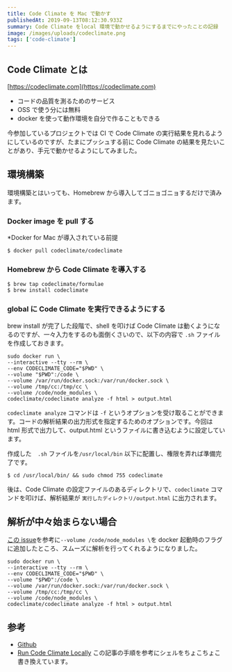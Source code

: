 ```yaml
---
title: Code Climate を Mac で動かす
publishedAt: 2019-09-13T08:12:30.933Z
summary: Code Climate をlocal 環境で動かせるようにするまでにやったことの記録
image: /images/uploads/codeclimate.png
tags: ['code-climate']
---
```


## Code Climate とは

[https://codeclimate.com](https://codeclimate.com)

- コードの品質を測るためのサービス
- OSS で使う分には無料
- docker を使って動作環境を自分で作ることもできる

今参加しているプロジェクトでは CI で Code Climate の実行結果を見れるようにしているのですが、たまにプッシュする前に Code Climate の結果を見たいことがあり、手元で動かせるようにしてみました。

## 環境構築

環境構築とはいっても、Homebrew から導入してゴニョゴニョするだけで済みます。

### Docker image を pull する

\*Docker for Mac が導入されている前提

```
$ docker pull codeclimate/codeclimate
```

### Homebrew から Code Climate を導入する

```
$ brew tap codeclimate/formulae
$ brew install codeclimate
```

### global に Code Climate を実行できるようにする

brew install が完了した段階で、shell を叩けば Code Climate は動くようになるのですが、一々入力をするのも面倒くさいので、以下の内容で `.sh` ファイルを作成しておきます。

```
sudo docker run \
--interactive --tty --rm \
--env CODECLIMATE_CODE="$PWD" \
--volume "$PWD":/code \
--volume /var/run/docker.sock:/var/run/docker.sock \
--volume /tmp/cc:/tmp/cc \
--volume /code/node_modules \
codeclimate/codeclimate analyze -f html > output.html
```

`codeclimate analyze` コマンドは `-f` というオプションを受け取ることができます。コードの解析結果の出力形式を指定するためのオプションです。今回は html 形式で出力して、output.html というファイルに書き込むように設定しています。

作成した　`.sh` ファイルを`/usr/local/bin` 以下に配置し、権限を弄れば準備完了です。

```
$ cd /usr/local/bin/ && sudo chmod 755 codeclimate
```

後は、Code Climate の設定ファイルのあるディレクトリで、`codeclimate` コマンドを叩けば、解析結果が `実行したディレクトリ/output.html` に出力されます。

## 解析が中々始まらない場合

[この issue](https://github.com/codeclimate/codeclimate/issues/912)を参考に`--volume /code/node_modules \`を docker 起動時のフラグに追加したところ、スムーズに解析を行ってくれるようになりました。

```
sudo docker run \
--interactive --tty --rm \
--env CODECLIMATE_CODE="$PWD" \
--volume "$PWD":/code \
--volume /var/run/docker.sock:/var/run/docker.sock \
--volume /tmp/cc:/tmp/cc \
--volume /code/node_modules \
codeclimate/codeclimate analyze -f html > output.html
```

## 参考

- [Github](https://github.com/codeclimate/codeclimate)
- [Run Code Climate Locally](https://medium.com/@empressia/run-code-climate-locally-e30635321e18) この記事の手順を参考にシェルをちょこちょこ書き換えています。
